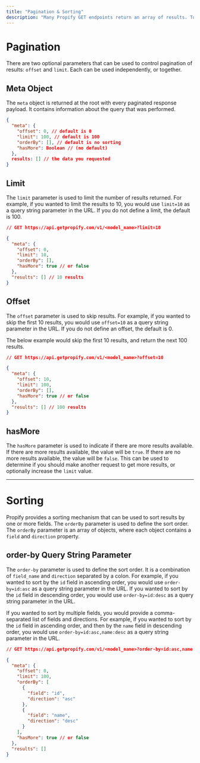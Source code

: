```yaml
---
title: "Pagination & Sorting"
description: "Many Propify GET endpoints return an array of results. To make it easier to work with these results, we provide standard pagination and sorting options to be used in the query string."
---
```


# Pagination
There are two optional parameters that can be used to control pagination of results: `offset` and `limit`. Each can be used independently, or together.

## Meta Object
The `meta` object is returned at the root with every paginated response payload. It contains information about the query that was performed.

```json Example meta object
{
  "meta": {
    "offset": 0, // default is 0
    "limit": 100, // default is 100
    "orderBy": [], // default is no sorting
    "hasMore": Boolean // (no default)
  },
  results: [] // the data you requested
}
```

## Limit
The `limit` parameter is used to limit the number of results returned. For example, if you wanted to limit the results to 10, you would use `limit=10` as a query string parameter in the URL. If you do not define a limit, the default is 100.

```json Example use of limit
// GET https://api.getpropify.com/v1/<model_name>?limit=10

{
  "meta": {
    "offset": 0,
    "limit": 10,
    "orderBy": [],
    "hasMore": true // or false
  },
  "results": [] // 10 results
}
```

## Offset
The `offset` parameter is used to skip results. For example, if you wanted to skip the first 10 results, you would use `offset=10` as a query string parameter in the URL. If you do not define an offset, the default is 0.

The below example would skip the first 10 results, and return the next 100 results.

```json Example use of offset
// GET https://api.getpropify.com/v1/<model_name>?offset=10

{
  "meta": {
    "offset": 10,
    "limit": 100,
    "orderBy": [],
    "hasMore": true // or false
  },
  "results": [] // 100 results
}
```

## hasMore
The `hasMore` parameter is used to indicate if there are more results available. If there are more results available, the value will be `true`. If there are no more results available, the value will be `false`. This can be used to determine if you should make another request to get more results, or optionally increase the `limit` value.

---

# Sorting
Propify provides a sorting mechanism that can be used to sort results by one or more fields. The `orderBy` parameter is used to define the sort order. The `orderBy` parameter is an array of objects, where each object contains a `field` and `direction` property.

## order-by Query String Parameter
The `order-by` parameter is used to define the sort order. It is a combination of `field_name` and `direction` separated by a colon. For example, if you wanted to sort by the `id` field in ascending order, you would use `order-by=id:asc` as a query string parameter in the URL. If you wanted to sort by the `id` field in descending order, you would use `order-by=id:desc` as a query string parameter in the URL.

If you wanted to sort by multiple fields, you would provide a comma-separated list of fields and directions. For example, if you wanted to sort by the `id` field in ascending order, and then by the `name` field in descending order, you would use `order-by=id:asc,name:desc` as a query string parameter in the URL.

```json Example use of order-by
// GET https://api.getpropify.com/v1/<model_name>?order-by=id:asc,name:desc

{
  "meta": {
    "offset": 0,
    "limit": 100,
    "orderBy": [
      {
        "field": "id",
        "direction": "asc"
      },
      {
        "field": "name",
        "direction": "desc"
      }
    ],
    "hasMore": true // or false
  },
  "results": []
}
```